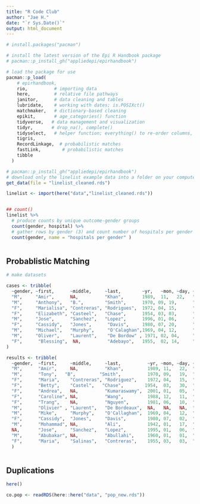 ```yaml
---
title: "R Code Club"
author: "Jae H."
date: "`r Sys.Date()`"
output: html_document
---
```


```r

# install.packages("pacman")

# install the latest version of the Epi R Handbook package
# pacman::p_install_gh("appliedepi/epirhandbook")

# load the package for use
pacman::p_load(
	# epirhandbook,
	rio,          # importing data  
	here,         # relative file pathways  
	janitor,      # data cleaning and tables
	lubridate,    # working with dates; is.POSIXct()
	matchmaker,   # dictionary-based cleaning
	epikit,       # age_categories() function
	tidyverse,   # data management and visualization
	tidyr,       # drop_na(), complete()
	tidyselect,   # helper function; everything() to re-order columns, across(), summarise(), contains(), starts_with(), ends_with(), matches(), num_range(), any_of()
	tigris,
	RecordLinkage,  # probabilistic matches
	fastLink,        # probabilistic matches
	tibble
  )

```


```r
# pacman::p_install_gh("appliedepi/epirhandbook")
# download only the linelist example data into a folder on your computer
get_data(file = "linelist_cleaned.rds")

linelist <- import(here("data","linelist_cleaned.rds"))


## count()
linelist %>% 
  # produce counts by unique outcome-gender groups
  count(gender, hospital) %>% 
  # gather rows by gender (3) and count number of hospitals per gender (6)
  count(gender, name = "hospitals per gender" ) 



```



## Probablistic Matching
```r
# make datasets

cases <- tribble(
  ~gender, ~first,      ~middle,     ~last,        ~yr,   ~mon, ~day, ~district,
  "M",     "Amir",      NA,          "Khan",       1989,  11,   22,   "River",
  "M",     "Anthony",   "B.",        "Smith",      1970, 09, 19,      "River", 
  "F",     "Marialisa", "Contreras", "Rodrigues",  1972, 04, 15,      "River",
  "F",     "Elizabeth", "Casteel",   "Chase",      1954, 03, 03,      "City",
  "M",     "Jose",      "Sanchez",   "Lopez",      1996, 01, 06,      "City",
  "F",     "Cassidy",   "Jones",      "Davis",     1980, 07, 20,      "City",
  "M",     "Michael",   "Murphy",     "O'Calaghan",1969, 04, 12,      "Rural", 
  "M",     "Oliver",    "Laurent",    "De Bordow" , 1971, 02, 04,     "River",
  "F",      "Blessing",  NA,          "Adebayo",   1955,  02, 14,     "Rural"
)

results <- tribble(
  ~gender,  ~first,     ~middle,     ~last,          ~yr, ~mon, ~day, ~district, ~result,
  "M",      "Amir",     NA,          "Khan",         1989, 11,   22,  "River", "positive",
  "M",      "Tony",   "B",         "Smith",          1970, 09,   19,  "River", "positive",
  "F",      "Maria",    "Contreras", "Rodriguez",    1972, 04,   15,  "Cty",   "negative",
  "F",      "Betty",    "Castel",   "Chase",        1954,  03,   30,  "City",  "positive",
  "F",      "Andrea",   NA,          "Kumaraswamy",  2001, 01,   05,  "Rural", "positive",      
  "F",      "Caroline", NA,          "Wang",         1988, 12,   11,  "Rural", "negative",
  "F",      "Trang",    NA,          "Nguyen",       1981, 06,   10,  "Rural", "positive",
  "M",      "Olivier" , "Laurent",   "De Bordeaux",  NA,   NA,   NA,  "River", "positive",
  "M",      "Mike",     "Murphy",    "O'Callaghan",  1969, 04,   12,  "Rural", "negative",
  "F",      "Cassidy",  "Jones",     "Davis",        1980, 07,   02,  "City",  "positive",
  "M",      "Mohammad", NA,          "Ali",          1942, 01,   17,  "City",  "negative",
  NA,       "Jose",     "Sanchez",   "Lopez",        1995, 01,   06,  "City",  "negative",
  "M",      "Abubakar", NA,          "Abullahi",     1960, 01,   01,  "River", "positive",
  "F",      "Maria",    "Salinas",   "Contreras",    1955, 03,   03,  "River", "positive"
  )



```


## Duplications
```r

here()

co.pop <- readRDS(here::here("data", "pop_new.rds"))




```











